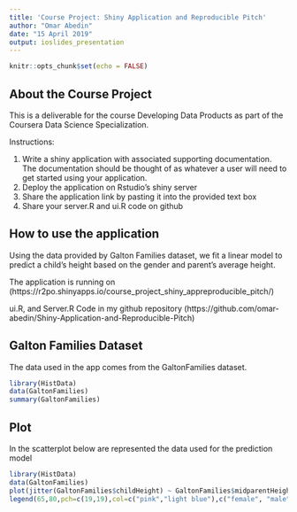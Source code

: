 ```yaml
---
title: 'Course Project: Shiny Application and Reproducible Pitch'
author: "Omar Abedin"
date: "15 April 2019"
output: ioslides_presentation
---
```


```r
knitr::opts_chunk$set(echo = FALSE)
```

## About the Course Project

This is a deliverable for the course Developing Data Products as part of the Coursera Data Science Specialization.

Instructions:

1. Write a shiny application with associated supporting documentation. The documentation should be thought of as whatever a user will need to get started using your application.
2. Deploy the application on Rstudio's shiny server
3. Share the application link by pasting it into the provided text box
4. Share your server.R and ui.R code on github

## How to use the application

Using the data provided by Galton Families dataset, we fit a linear model to predict a child's height based on the gender and parent's average height.

The application is running on (https://r2po.shinyapps.io/course_project_shiny_appreproducible_pitch/)

ui.R, and Server.R Code in my github repository (https://github.com/omar-abedin/Shiny-Application-and-Reproducible-Pitch)

## Galton Families Dataset

The data used in the app comes from the GaltonFamilies dataset. 

```r
library(HistData)
data(GaltonFamilies)
summary(GaltonFamilies)
```

## Plot
In the scatterplot below are represented the data used for the prediction model
```r
library(HistData)
data(GaltonFamilies)
plot(jitter(GaltonFamilies$childHeight) ~ GaltonFamilies$midparentHeight,xlab="Average Height of the Parents (in inches)",ylab="Height of the Child (in inches)",main="Scatterplot of Galton Family Data",pch=19,frame.plot=FALSE,col=ifelse(GaltonFamilies$gender=="female", "pink", "light blue"))
legend(65,80,pch=c(19,19),col=c("pink","light blue"),c("female", "male"),bty="o",cex=.8)
```
